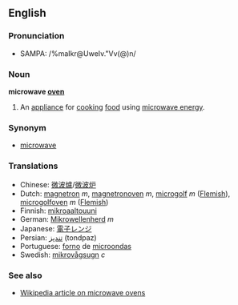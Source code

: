 ==English==
===Pronunciation===
*SAMPA: /%maIkr@UweIv."Vv(@)n/

===Noun===
'''microwave [[oven]]'''

#An [[appliance]] for [[cook]]ing [[food]] using [[microwave energy]].

===Synonym===
*[[microwave]]

===Translations===
*Chinese: [[微波爐]]/[[微波炉]]
*Dutch: [[magnetron]] ''m'', [[magnetronoven]] ''m'', [[microgolf]] ''m'' ([[Flemish]]), [[microgolfoven]] ''m'' ([[Flemish]])
*Finnish: [[mikroaaltouuni]]
*German: [[Mikrowellenherd]] ''m''
*Japanese: [[電子レンジ]]
*Persian: [[تندپز]] (tondpaz) 
*Portuguese: [[forno]] de [[microondas]]
*Swedish: [[mikrovågsugn]] ''c''

===See also===
*[[w:en:Microwave_oven|Wikipedia article on microwave ovens]]